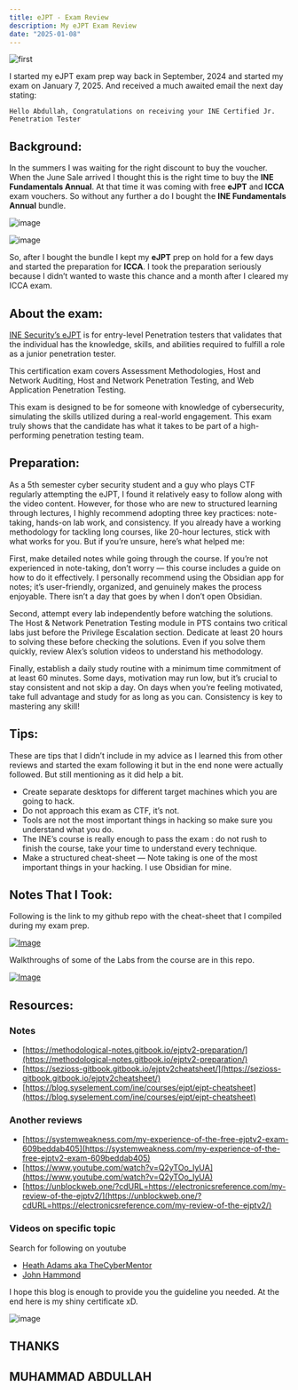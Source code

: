 ```yaml
---
title: eJPT - Exam Review
description: My eJPT Exam Review
date: "2025-01-08"
---
```


![first](/blog-post-1.jpg)

I started my eJPT exam prep way back in September, 2024 and started my exam on January 7, 2025. And received a much awaited email the next day stating:

`Hello Abdullah, Congratulations on receiving your INE Certified Jr. Penetration Tester`

## Background:

In the summers I was waiting for the right discount to buy the voucher. When the June Sale arrived I thought this is the right time to buy the **INE Fundamentals Annual**. At that time it was coming with free **eJPT** and **ICCA** exam vouchers. So without any further a do I bought the **INE Fundamentals Annual** bundle.

![image](https://github.com/iabdullah215/my-portfolio/assets/121729444/5137ecd5-e9b2-42c2-966b-b72b307522a2)

![image](https://github.com/iabdullah215/my-portfolio/assets/121729444/3ce26383-9e72-4152-8e9c-a5db7a829f3f)

So, after I bought the bundle I kept my **eJPT** prep on hold for a few days and started the preparation for **ICCA**. I took the preparation seriously because I didn’t wanted to waste this chance and a month after I cleared my ICCA exam.

## About the exam:

[INE Security’s eJPT](https://security.ine.com/certifications/ejpt-certification/) is for entry-level Penetration testers that validates that the individual has the knowledge, skills, and abilities required to fulfill a role as a junior penetration tester.

This certification exam covers Assessment Methodologies, Host and Network Auditing, Host and Network Penetration Testing, and Web Application Penetration Testing.

This exam is designed to be for someone with knowledge of cybersecurity, simulating the skills utilized during a real-world engagement. This exam truly shows that the candidate has what it takes to be part of a high-performing penetration testing team.

## Preparation:

As a 5th semester cyber security student and a guy who plays CTF regularly attempting the eJPT, I found it relatively easy to follow along with the video content. However, for those who are new to structured learning through lectures, I highly recommend adopting three key practices: note-taking, hands-on lab work, and consistency. If you already have a working methodology for tackling long courses, like 20-hour lectures, stick with what works for you. But if you’re unsure, here’s what helped me:

First, make detailed notes while going through the course. If you’re not experienced in note-taking, don’t worry — this course includes a guide on how to do it effectively. I personally recommend using the Obsidian app for notes; it’s user-friendly, organized, and genuinely makes the process enjoyable. There isn’t a day that goes by when I don’t open Obsidian.

Second, attempt every lab independently before watching the solutions. The Host & Network Penetration Testing module in PTS contains two critical labs just before the Privilege Escalation section. Dedicate at least 20 hours to solving these before checking the solutions. Even if you solve them quickly, review Alex’s solution videos to understand his methodology.

Finally, establish a daily study routine with a minimum time commitment of at least 60 minutes. Some days, motivation may run low, but it’s crucial to stay consistent and not skip a day. On days when you’re feeling motivated, take full advantage and study for as long as you can. Consistency is key to mastering any skill!

## Tips:

These are tips that I didn’t include in my advice as I learned this from other reviews and started the exam following it but in the end none were actually followed. But still mentioning as it did help a bit.

- Create separate desktops for different target machines which you are going to hack.
- Do not approach this exam as CTF, it’s not.
- Tools are not the most important things in hacking so make sure you understand what you do.
- The INE’s course is really enough to pass the exam : do not rush to finish the course, take your time to understand every technique.
- Make a structured cheat-sheet — Note taking is one of the most important things in your hacking. I use Obsidian for mine.

## Notes That I Took:

Following is the link to my github repo with the cheat-sheet that I compiled during my exam prep.

[![Image](/static/images/github4.png)](https://github.com/iabdullah215/eJPT-CheatSheet)

Walkthroughs of some of the Labs from the course are in this repo.

[![Image](/static/images/github3.png)](https://github.com/iabdullah215/INE-Labs)

## Resources:

### Notes
- [https://methodological-notes.gitbook.io/ejptv2-preparation/](https://methodological-notes.gitbook.io/ejptv2-preparation/)
- [https://sezioss-gitbook.gitbook.io/ejptv2cheatsheet/](https://sezioss-gitbook.gitbook.io/ejptv2cheatsheet/)
- [https://blog.syselement.com/ine/courses/ejpt/ejpt-cheatsheet](https://blog.syselement.com/ine/courses/ejpt/ejpt-cheatsheet)

### Another reviews
- [https://systemweakness.com/my-experience-of-the-free-ejptv2-exam-609beddab405](https://systemweakness.com/my-experience-of-the-free-ejptv2-exam-609beddab405)
- [https://www.youtube.com/watch?v=Q2yTOo_IyUA](https://www.youtube.com/watch?v=Q2yTOo_IyUA)
- [https://unblockweb.one/?cdURL=https://electronicsreference.com/my-review-of-the-ejptv2/](https://unblockweb.one/?cdURL=https://electronicsreference.com/my-review-of-the-ejptv2/)

### Videos on specific topic
Search for following on youtube

- [Heath Adams aka TheCyberMentor](https://www.youtube.com/c/thecybermentor)
- [John Hammond](https://www.youtube.com/@_JohnHammond)

I hope this blog is enough to provide you the guideline you needed. At the end here is my shiny certificate xD.

![image](https://miro.medium.com/v2/resize:fit:828/format:webp/1*Gk21W7Ehcj9Gog0_ygiKhQ.png)


## THANKS
## MUHAMMAD ABDULLAH

